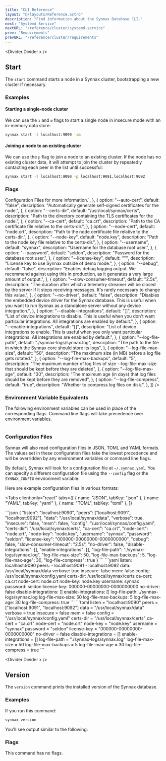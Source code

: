 ```yaml
---
title: "CLI Reference"
layout: "@/layouts/Reference.astro"
description: "Find information about the Synnax Database CLI."
next: "Systemd Service"
nextURL: "/reference/cluster/systemd-service"
prev: "Requirements"
prevURL: "/reference/cluster/requirements"
---
```



<Divider.Divider x />

## Start

The `start` command starts a node in a Synnax cluster, bootstrapping a new cluster if
necessary.

### Examples

#### Starting a single-node cluster

We can use the `i` and `m` flags to start a single node in insecure mode with an
in-memory data store:

```cmd
synnax start -l localhost:9090 -im
```

#### Joining a node to an existing cluster

We can use the `p` flag to join a node to an existing cluster. If the node has no
existing cluster data, it will attempt to join the cluster by repeatedly contacting each
peer in the list until successful:

```cmd
synnax start -l localhost:9090 -p localhost:9091,localhost:9092
```

### Flags

<Table
  columns={[
    {
      key: "option",
      name: "Flag",
      type: "code",
      width: 150,
    },
    { key: "default", name: "Default", type: "code" },
    { key: "description", name: "Description", type: "html" },
  ]}
  data={[
    {
      option: "--listen/-l",
      default: "localhost:9090",
      description: `A reachable address and port to listen on for incoming client connections and RPCs from other nodes. This
                is also the address and port that will be advertised to peers in the cluster.`,
    },
    {
      option: "--peers/-p",
      default: "[]",
      description: `A list of comma separated peer nodes in an existing cluster. If this list is not empty, the node will
            attempt to join the cluster by connecting to each peer in the list. If the list is empty and no existing cluster
            data is found, the node will bootstrap a new cluster.`,
    },
    {
      option: "--data/-d",
      default: "synnax-data",
      description: "The file path to the folder where Synnax will keep its data.",
    },
    {
      option: "--verbose/-v",
      default: "false",
      description: "Enables human-readable logging.",
    },
    {
      option: "--insecure/-i",
      default: "false",
      description:
        "Starts the node without TLS encryption. This is not recommended for production use.",
    },
    {
      option: "--mem/-m",
      default: "false",
      description: `Starts the node with an in-memory data store. In this mode, all data will
                kept in memory, will not be stored on disk, and will be lost when the node is
                restarted. This can be useful for testing and development, but is not recommended
                for production use.`,
    },
    {
      option: "--help/-h",
      default: "false",
      description: "Prints the help message for the start command.",
    },
    {
      option: "--config/c",
      default: "~/.synnax.yaml",
      description: `Path to a JSON, YAML, or TOML configuration file that can
                be used to set the node's configuration instead of using flags or environment variables.
                See <a href="#configuration-files">Configuration Files</a> for more information.`,
    },
    {
      option: "--auto-cert",
      default: "false",
      description: "Automatically generate self-signed certificates for the node.",
    },
    {
      option: "--certs-dir",
      default: "/usr/local/synnax/certs",
      description:
        "Path to the directory containing the TLS certificates for the node.",
    },
    {
      option: "--ca-cert",
      default: "ca.crt",
      description: "Path to the CA certificate file relative to the certs-dir.",
    },
    {
      option: "--node-cert",
      default: "node.crt",
      description: "Path to the node certificate file relative to the certs-dir.",
    },
    {
      option: "--node-key",
      default: "node.key",
      description: "Path to the node key file relative to the certs-dir.",
    },
    {
      option: "--username",
      default: "synnax",
      description: "Username for the database root user.",
    },
    {
      option: "--password",
      default: "seldon",
      description: "Password for the database root user.",
    },
    {
      option: "--license-key",
      default: '""',
      description: "License key to use Synnax outside of demo mode.",
    },
    {
      option: "--debug",
      default: "false",
      description:
        "Enables debug logging output. We recommend against using this in production, as it generates a very large amount of output.",
    },
    {
      option: "--slow-consumer-timeout",
      default: "2.5s",
      description:
        "The duration after which a telemetry streamer will be closed by the server if it stops receiving messages. It's rarely necessary to change this value.",
    },
    {
      option: "--no-driver",
      default: "false",
      description:
        "Disables the embedded device driver for the Synnax database. This is useful when you want to run Synnax as a standalone server without any device integration.",
    },
    {
      option: "--disable-integrations",
      default: "[]",
      description:
        "List of device integrations to disable. This is useful when you don't want particular integrations. All integrations are enabled by default.",
    },
    {
      option: "--enable-integrations",
      default: "[]",
      description:
        "List of device integrations to enable. This is useful when you only want particular integrations. All integrations are enabled by default.",
    },
    {
      option: "--log-file-path",
      default: "./synnax-logs/synnax.log",
      description:
        "The path to the file in which the Synnax core should store its logs",
    },
    {
      option: "--log-file-max-size",
      default: "50",
      description: "The maximum size (in MB) before a log file gets rotated.",
    },
    {
      option: "--log-file-max-backups",
      default: "5",
      description:
        "The maximum number of log files of size --log-file-max-size that should be kept before they are deleted",
    },
    {
      option: "--log-file-max-age",
      default: "30",
      description:
        "The maximum age (in days) that log files should be kept before they are removed",
    },
    {
      option: "--log-file-compress",
      default: "true",
      description: "Whether to compress log files on disk.",
    },
  ]}
/>

### Environment Variable Equivalents

The following environment variables can be used in place of the corresponding flags.
Command line flags will take precedence over environment variables.

<Table
  columns={[
    { key: "option", name: "Flag", type: "code" },
    { key: "env", name: "Environment Variable", type: "code" },
  ]}
  data={[
    { option: "--listen/-l", env: "SYNNAX_LISTEN" },
    { option: "--peers/-p", env: "SYNNAX_PEERS" },
    { option: "--data/-d", env: "SYNNAX_DATA" },
    { option: "--verbose/-v", env: "SYNNAX_VERBOSE" },
    { option: "--insecure/-i", env: "SYNNAX_INSECURE" },
    { option: "--mem/-m", env: "SYNNAX_MEM" },
    { option: "--config/c", env: "SYNNAX_CONFIG" },
    { option: "--certs-dir", env: "SYNNAX_CERTS_DIR" },
    { option: "--ca-cert", env: "SYNNAX_CA_CERT" },
    { option: "--node-cert", env: "SYNNAX_NODE_CERT" },
    { option: "--node-key", env: "SYNNAX_NODE_KEY" },
    { option: "--username", env: "SYNNAX_USERNAME" },
    { option: "--password", env: "SYNNAX_PASSWORD" },
    { option: "--license-key", env: "SYNNAX_LICENSE_KEY" },
    { option: "--debug", env: "SYNNAX_DEBUG" },
    { option: "--slow-consumer-timeout", env: "SYNNAX_SLOW_CONSUMER_TIMEOUT" },
    { option: "--no-driver", env: "SYNNAX_NO_DRIVER" },
    { option: "--disable-integrations", env: "SYNNAX_DISABLE_INTEGRATIONS" },
    { option: "--enable-integrations", env: "SYNNAX_ENABLE_INTEGRATIONS" },
    { option: "--log-file-path", env: "SYNNAX_LOG_FILE_PATH" },
    { option: "--log-file-max-size", env: "SYNNAX_LOG_FILE_MAX_SIZE" },
    { option: "--log-file-max-backups", env: "SYNNAX_LOG_FILE_MAX_BACKUPS" },
    { option: "--log-file-max-age", env: "SYNNAX_LOG_FILE_MAX_AGE" },
    { option: "--log-file-compress", env: "SYNNAX_LOG_FILE_COMPRESS" },
  ]}
/>

### Configuration Files

Synnax will also read configuration files in JSON, TOML and YAML formats. The values set
in these configuration files take the lowest precedence and will be overridden by any
environment variables or command line flags.

By default, Synnax will look for a configuration file at `~/.synnax.yaml`. You can
specify a different configuration file using the `--config` flag or the `SYNNAX_CONFIG`
environment variable.

Here are example configuration files in various formats:

<Tabs
  client:only="react"
  tabs={[
    { name: "JSON", tabKey: "json" },
    { name: "YAML", tabKey: "yaml" },
    { name: "TOML", tabKey: "toml" },
]}
>
<slot slot="json">
```json
{
    "listen": "localhost:9090",
    "peers": ["localhost:9091", "localhost:9092"],
    "data": "/usr/local/synnax/data",
    "verbose": true,
    "insecure": false,
    "mem": false,
    "config": "/usr/local/synnax/config.yaml",
    "certs-dir": "/usr/local/synnax/certs",
    "ca-cert": "ca.crt",
    "node-cert": "node.crt",
    "node-key": "node.key",
    "username": "synnax",
    "password": "seldon",
    "license-key": "000000-00000000-0000000000",
    "debug": false,
    "slow-consumer-timeout": "2.5s",
    "no-driver": false,
    "disable-integrations": [],
    "enable-integrations": [],
    "log-file-path": "./synnax-logs/synnax.log",
    "log-file-max-size": 50,
    "log-file-max-backups": 5,
    "log-file-max-age": 30,
    "log-file-compress": true
}
```
</slot>
<slot slot="yaml">
```yaml
listen: localhost:9090
peers:
  - localhost:9091
  - localhost:9092
data: /usr/local/synnax/data
verbose: true
insecure: false
mem: false
config: /usr/local/synnax/config.yaml
certs-dir: /usr/local/synnax/certs
ca-cert: ca.crt
node-cert: node.crt
node-key: node.key
username: synnax
password: seldon
license-key: 000000-00000000-0000000000
no-driver: false
disable-integrations: []
enable-integrations: []
log-file-path: ./synnax-logs/synnax.log
log-file-max-size: 50
log-file-max-backups: 5
log-file-max-age: 30
log-file-compress: true
```
</slot>
<slot slot="toml">
```toml
listen = "localhost:9090"
peers = ["localhost:9091", "localhost:9092"]
data = "/usr/local/synnax/data"
verbose = true
insecure = false
mem = false
config = "/usr/local/synnax/config.yaml"
certs-dir = "/usr/local/synnax/certs"
ca-cert = "ca.crt"
node-cert = "node.crt"
node-key = "node.key"
username = "synnax"
password = "seldon"
license-key = "000000-00000000-0000000000"
no-driver = false
disable-integrations = []
enable-integrations = []
log-file-path = "./synnax-logs/synnax.log"
log-file-max-size = 50
log-file-max-backups = 5
log-file-max-age = 30
log-file-compress = true
```
</slot>
</Tabs>

<Divider.Divider x />

## Version

The `version` command prints the installed version of the Synnax database.

### Examples

If you run this command:

```cmd
synnax version
```

You'll see output similar to the following:

<SynnaxVersionOutput />

### Flags

This command has no flags.
